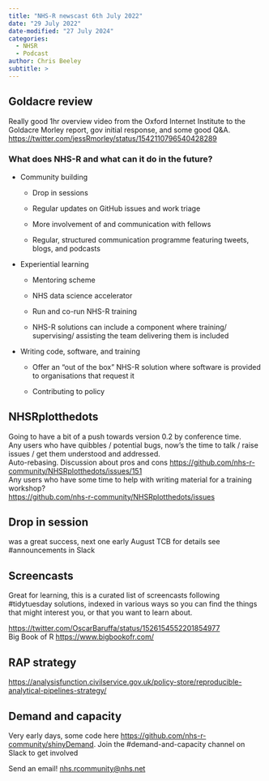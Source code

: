 ```yaml
---
title: "NHS-R newscast 6th July 2022"
date: "29 July 2022"
date-modified: "27 July 2024"
categories:
  - NHSR
  - Podcast
author: Chris Beeley
subtitle: >
---
```


## **Goldacre review**

Really good 1hr overview video from the Oxford Internet Institute to the Goldacre Morley report, gov initial response, and some good Q&A.\
<https://twitter.com/jessRmorley/status/1542110796540428289>

### **What does NHS-R and what can it do in the future?**

-   Community building

    -   Drop in sessions

    -   Regular updates on GitHub issues and work triage

    -   More involvement of and communication with fellows

    -   Regular, structured communication programme featuring tweets, blogs, and podcasts

-   Experiential learning

    -   Mentoring scheme

    <!-- -->

    -   NHS data science accelerator

    -   Run and co-run NHS-R training

    -   NHS-R solutions can include a component where training/ supervising/ assisting the team delivering them is included

-   Writing code, software, and training

    -   Offer an “out of the box” NHS-R solution where software is provided to organisations that request it

    -   Contributing to policy

## **NHSRplotthedots**

Going to have a bit of a push towards version 0.2 by conference time.\
Any users who have quibbles / potential bugs, now’s the time to talk / raise issues / get them understood and addressed.\
Auto-rebasing. Discussion about pros and cons <https://github.com/nhs-r-community/NHSRplotthedots/issues/151>\
Any users who have some time to help with writing material for a training workshop?\
<https://github.com/nhs-r-community/NHSRplotthedots/issues>

## **Drop in session**

was a great success, next one early August TCB for details see #announcements in Slack

## **Screencasts**

Great for learning, this is a curated list of screencasts following #tidytuesday solutions, indexed in various ways so you can find the things that might interest you, or that you want to learn about.

<https://twitter.com/OscarBaruffa/status/1526154552201854977>\
Big Book of R <https://www.bigbookofr.com/>

## **RAP strategy**

<https://analysisfunction.civilservice.gov.uk/policy-store/reproducible-analytical-pipelines-strategy/>

## **Demand and capacity**

Very early days, some code here <https://github.com/nhs-r-community/shinyDemand>. Join the #demand-and-capacity channel on Slack to get involved

Send an email! [nhs.rcommunity\@nhs.net](mailto:nhs.rcommunity@nhs.net)
